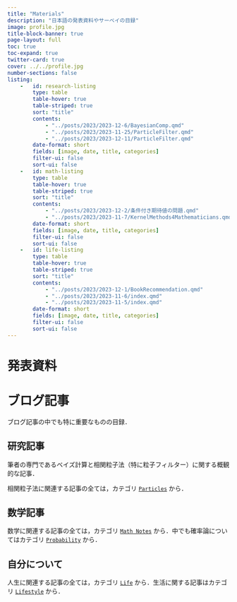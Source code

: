 ```yaml
---
title: "Materials"
description: "日本語の発表資料やサーベイの目録"
image: profile.jpg
title-block-banner: true
page-layout: full
toc: true
toc-expand: true
twitter-card: true
cover: ../../profile.jpg
number-sections: false
listing:
    -   id: research-listing
        type: table
        table-hover: true
        table-striped: true
        sort: "title"
        contents:
            - "../posts/2023/2023-12-6/BayesianComp.qmd"
            - "../posts/2023/2023-11-25/ParticleFilter.qmd"
            - "../posts/2023/2023-12-11/ParticleFilter.qmd"
        date-format: short
        fields: [image, date, title, categories]
        filter-ui: false
        sort-ui: false
    -   id: math-listing
        type: table
        table-hover: true
        table-striped: true
        sort: "title"
        contents: 
            - "../posts/2023/2023-12-2/条件付き期待値の問題.qmd"
            - "../posts/2023/2023-11-7/KernelMethods4Mathematicians.qmd"
        date-format: short
        fields: [image, date, title, categories]
        filter-ui: false
        sort-ui: false
    -   id: life-listing
        type: table
        table-hover: true
        table-striped: true
        sort: "title"
        contents:
            - "../posts/2023/2023-12-1/BookRecommendation.qmd"
            - "../posts/2023/2023-11-6/index.qmd"
            - "../posts/2023/2023-11-5/index.qmd"
        date-format: short
        fields: [image, date, title, categories]
        filter-ui: false
        sort-ui: false
---
```


# 発表資料

# ブログ記事

ブログ記事の中でも特に重要なものの目録．

## 研究記事

筆者の専門であるベイズ計算と相関粒子法（特に粒子フィルター）に関する概観的な記事．

::: {#research-listing}
:::

相関粒子法に関連する記事の全ては，カテゴリ [`Particles`](https://162348.github.io/#category=Particles) から．

## 数学記事

::: {#math-listing}
:::

数学に関連する記事の全ては，カテゴリ [`Math Notes`](https://162348.github.io/#category=Math%20Notes) から．中でも確率論についてはカテゴリ [`Probability`](https://162348.github.io/#category=Probability) から．

## 自分について

::: {#life-listing}
:::

人生に関連する記事の全ては，カテゴリ [`Life`](https://162348.github.io/#category=Life) から．生活に関する記事はカテゴリ [`Lifestyle`](https://162348.github.io/#category=Lifestyle) から．
